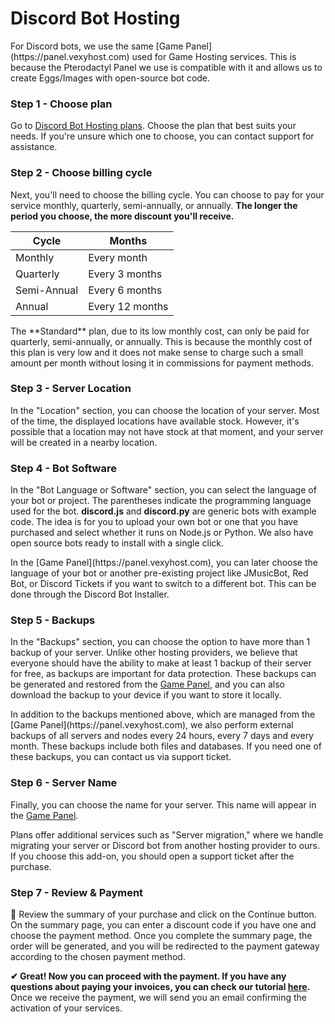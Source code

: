 # Discord Bot Hosting


<Callout>
    For Discord bots, we use the same [Game Panel](https://panel.vexyhost.com) used for Game Hosting services. This is because the Pterodactyl Panel we use is compatible with it and allows us to create Eggs/Images with open-source bot code.
</Callout>

<Steps>

### Step 1 - Choose plan
Go to [Discord Bot Hosting plans](https://vexyhost.com/discord-hosting/). Choose the plan that best suits your needs. If you're unsure which one to choose, you can contact support for assistance.

### Step 2 - Choose billing cycle
Next, you'll need to choose the billing cycle. You can choose to pay for your service monthly, quarterly, semi-annually, or annually. **The longer the period you choose, the more discount you'll receive.**

| Cycle | Months |
| ------ | ------ |
| Monthly | Every month |
| Quarterly | Every 3 months |
| Semi-Annual | Every 6 months |
| Annual | Every 12 months |

<Callout type="info">
    The **Standard** plan, due to its low monthly cost, can only be paid for quarterly, semi-annually, or annually. This is because the monthly cost of this plan is very low and it does not make sense to charge such a small amount per month without losing it in commissions for payment methods.
</Callout> 

### Step 3 - Server Location
In the "Location" section, you can choose the location of your server. Most of the time, the displayed locations have available stock. However, it's possible that a location may not have stock at that moment, and your server will be created in a nearby location.

### Step 4 - Bot Software
In the "Bot Language or Software" section, you can select the language of your bot or project. The parentheses indicate the programming language used for the bot. **discord.js** and **discord.py** are generic bots with example code. The idea is for you to upload your own bot or one that you have purchased and select whether it runs on Node.js or Python. We also have open source bots ready to install with a single click.

<Callout type="info">
    In the [Game Panel](https://panel.vexyhost.com), you can later choose the language of your bot or another pre-existing project like JMusicBot, Red Bot, or Discord Tickets if you want to switch to a different bot. This can be done through the Discord Bot Installer.
</Callout>

### Step 5 - Backups
In the "Backups" section, you can choose the option to have more than 1 backup of your server. Unlike other hosting providers, we believe that everyone should have the ability to make at least 1 backup of their server for free, as backups are important for data protection. These backups can be generated and restored from the [Game Panel](https://panel.vexyhost.com), and you can also download the backup to your device if you want to store it locally.

<Callout type="info">
    In addition to the backups mentioned above, which are managed from the [Game Panel](https://panel.vexyhost.com), we also perform external backups of all servers and nodes every 24 hours, every 7 days and every month. These backups include both files and databases. If you need one of these backups, you can contact us via support ticket.
</Callout>

### Step 6 - Server Name
Finally, you can choose the name for your server. This name will appear in the [Game Panel](https://panel.vexyhost.com).

<Callout type="info">
    Plans offer additional services such as "Server migration," where we handle migrating your server or Discord bot from another hosting provider to ours. If you choose this add-on, you should open a support ticket after the purchase.
</Callout>

### Step 7 - Review & Payment
👀 Review the summary of your purchase and click on the Continue button. On the summary page, you can enter a discount code if you have one and choose the payment method. Once you complete the summary page, the order will be generated, and you will be redirected to the payment gateway according to the chosen payment method.

</Steps>

**✔ Great! Now you can proceed with the payment. If you have any questions about paying your invoices, you can check our tutorial [here](/payments-country).** Once we receive the payment, we will send you an email confirming the activation of your services.